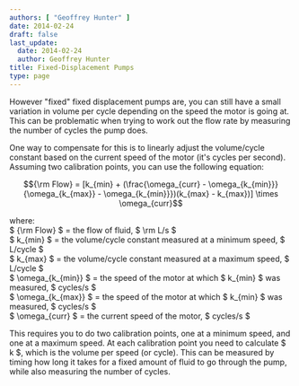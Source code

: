 ```yaml
---
authors: [ "Geoffrey Hunter" ]
date: 2014-02-24
draft: false
last_update:
  date: 2014-02-24
  author: Geoffrey Hunter
title: Fixed-Displacement Pumps
type: page
---
```


However "fixed" fixed displacement pumps are, you can still have a small variation in volume per cycle depending on the speed the motor is going at. This can be problematic when trying to work out the flow rate by measuring the number of cycles the pump does.


One way to compensate for this is to linearly adjust the volume/cycle constant based on the current speed of the motor (it's cycles per second). Assuming two calibration points, you can use the following equation:

$${\rm Flow} = [k_{min} + (\frac{\omega_{curr} - \omega_{k_{min}}}{\omega_{k_{max}} - \omega_{k_{min}}})(k_{max} - k_{max})] \times \omega_{curr}$$

<p className="centered">	where:<br/>
	$ {\rm Flow} $ = the flow of fluid, $ \rm L/s $<br/>
	$ k_{min} $ = the volume/cycle constant measured at a minimum speed, $ L/cycle $<br/>
	$ k_{max} $ = the volume/cycle constant measured at a maximum speed, $ L/cycle $<br/>
	$ \omega_{k_{min}} $ = the speed of the motor at which $ k_{min} $ was measured, $ cycles/s $<br/>
	$ \omega_{k_{max}} $ = the speed of the motor at which $ k_{min} $ was measured, $ cycles/s $ <br/>
	$ \omega_{curr} $ = the current speed of the motor, $ cycles/s $<br/></p>

This requires you to do two calibration points, one at a minimum speed, and one at a maximum speed. At each calibration point you need to calculate $ k $, which is the volume per speed (or cycle). This can be measured by timing how long it takes for a fixed amount of fluid to go through the pump, while also measuring the number of cycles.

